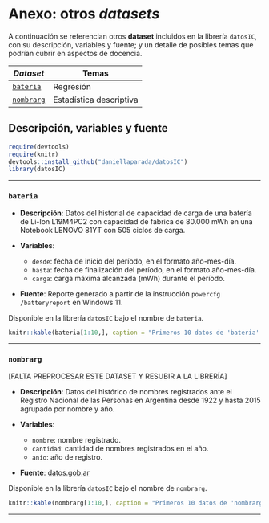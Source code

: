 # Anexo: otros *datasets* {.unnumbered}

A continuación se referencian otros **dataset** incluidos en la librería `datosIC`, con su descripción, variables y fuente; y un detalle de posibles temas que podrían cubrir en aspectos de docencia.

| *Dataset*                      | Temas                   |
|--------------------------------|-------------------------|
| [`bateria`](#sec-bateria)      | Regresión               |
| [`nombrarg`](#sec-nombres-arg) | Estadística descriptiva |

## Descripción, variables y fuente

```r
require(devtools)
require(knitr)
devtools::install_github("daniellaparada/datosIC")
library(datosIC)
```

------------------------------------------------------------------------

### `bateria`{#sec-bateria}

-   **Descripción**: Datos del historial de capacidad de carga de una batería de Li-Ion L19M4PC2 con capacidad de fábrica de 80.000 mWh en una Notebook LENOVO 81YT con 505 ciclos de carga.

-   **Variables**:

    -   `desde`: fecha de inicio del período, en el formato año-mes-día.
    -   `hasta`: fecha de finalización del período, en el formato año-mes-día.
    -   `carga`: carga máxima alcanzada (mWh) durante el período.

-   **Fuente**: Reporte generado a partir de la instrucción `powercfg /batteryreport` en Windows 11.

Disponible en la librería `datosIC` bajo el nombre de `bateria`.

```r
knitr::kable(bateria[1:10,], caption = "Primeros 10 datos de 'bateria'.")
```

------------------------------------------------------------------------

### `nombrarg`{#sec-nombres-arg}

[FALTA PREPROCESAR ESTE DATASET Y RESUBIR A LA LIBRERÍA]

-   **Descripción**: Datos del histórico de nombres registrados ante el Registro Nacional de las Personas en Argentina desde 1922 y hasta 2015 agrupado por nombre y año.

-   **Variables**:

    -   `nombre`: nombre registrado.
    -   `cantidad`: cantidad de nombres registrados en el año.
    -   `anio`: año de registro.

-   **Fuente**: [datos.gob.ar](https://datos.gob.ar/dataset/otros-nombres-personas-fisicas/archivo/otros_2.1)

Disponible en la librería `datosIC` bajo el nombre de `nombrarg`.

```r
knitr::kable(nombrarg[1:10,], caption = "Primeros 10 datos de 'nombrarg'.")
```

------------------------------------------------------------------------
